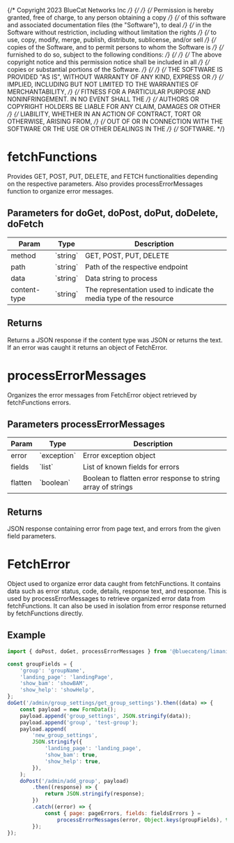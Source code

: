 {/* Copyright 2023 BlueCat Networks Inc */}
{/*  */}
{/* Permission is hereby granted, free of charge, to any person obtaining a copy */}
{/* of this software and associated documentation files (the "Software"), to deal */}
{/* in the Software without restriction, including without limitation the rights */}
{/* to use, copy, modify, merge, publish, distribute, sublicense, and/or sell */}
{/* copies of the Software, and to permit persons to whom the Software is */}
{/* furnished to do so, subject to the following conditions: */}
{/*  */}
{/* The above copyright notice and this permission notice shall be included in all */}
{/* copies or substantial portions of the Software. */}
{/*  */}
{/* THE SOFTWARE IS PROVIDED "AS IS", WITHOUT WARRANTY OF ANY KIND, EXPRESS OR */}
{/* IMPLIED, INCLUDING BUT NOT LIMITED TO THE WARRANTIES OF MERCHANTABILITY, */}
{/* FITNESS FOR A PARTICULAR PURPOSE AND NONINFRINGEMENT. IN NO EVENT SHALL THE */}
{/* AUTHORS OR COPYRIGHT HOLDERS BE LIABLE FOR ANY CLAIM, DAMAGES OR OTHER */}
{/* LIABILITY, WHETHER IN AN ACTION OF CONTRACT, TORT OR OTHERWISE, ARISING FROM, */}
{/* OUT OF OR IN CONNECTION WITH THE SOFTWARE OR THE USE OR OTHER DEALINGS IN THE */}
{/* SOFTWARE. */}

<Meta title='functions/fetchFunctions' />

# fetchFunctions

Provides GET, POST, PUT, DELETE, and FETCH functionalities depending on the respective parameters.
Also provides processErrorMessages function to organize error messages.

## Parameters for doGet, doPost, doPut, doDelete, doFetch

<table>
    <thead>
        <tr>
            <th>Param</th>
            <th>Type</th>
            <th>Description</th>
        </tr>
    </thead>
    <tbody>
        <tr>
            <td>method</td>
            <td>`string`</td>
            <td>GET, POST, PUT, DELETE</td>
        </tr>
        <tr>
            <td>path</td>
            <td>`string`</td>
            <td>Path of the respective endpoint</td>
        </tr>
        <tr>
            <td>data</td>
            <td>`string`</td>
            <td>Data string to process</td>
        </tr>
        <tr>
            <td>content-type</td>
            <td>`string`</td>
            <td>
                The representation used to indicate the media type of the
                resource
            </td>
        </tr>
    </tbody>
</table>

## Returns

Returns a JSON response if the content type was JSON or returns the text.
If an error was caught it returns an object of FetchError.

# processErrorMessages

Organizes the error messages from FetchError object retrieved by fetchFunctions errors.

## Parameters processErrorMessages

<table>
    <thead>
        <tr>
            <th>Param</th>
            <th>Type</th>
            <th>Description</th>
        </tr>
    </thead>
    <tbody>
        <tr>
            <td>error</td>
            <td>`exception`</td>
            <td>Error exception object</td>
        </tr>
        <tr>
            <td>fields</td>
            <td>`list`</td>
            <td>List of known fields for errors</td>
        </tr>
        <tr>
            <td>flatten</td>
            <td>`boolean`</td>
            <td>
                Boolean to flatten error response to string array of strings
            </td>
        </tr>
    </tbody>
</table>

## Returns

JSON response containing error from page text, and errors from the given field parameters.

# FetchError

Object used to organize error data caught from fetchFunctions.
It contains data such as error status, code, details, response text, and response.
This is used by processErrorMessages to retrieve organized error data from fetchFunctions.
It can also be used in isolation from error response returned by fetchFunctions directly.

## Example

```js
import { doPost, doGet, processErrorMessages } from '@bluecateng/limani';

const groupFields = {
    'group': 'groupName',
    'landing_page': 'landingPage',
    'show_bam': 'showBAM',
    'show_help': 'showHelp',
};
doGet('/admin/group_settings/get_group_settings').then((data) => {
    const payload = new FormData();
    payload.append('group_settings', JSON.stringify(data));
    payload.append('group', 'test-group');
    payload.append(
        'new_group_settings',
        JSON.stringify({
            'landing_page': 'landing_page',
            'show_bam': true,
            'show_help': true,
        }),
    );
    doPost('/admin/add_group', payload)
        .then((response) => {
            return JSON.stringify(response);
        })
        .catch((error) => {
            const { page: pageErrors, fields: fieldsErrors } =
                processErrorMessages(error, Object.keys(groupFields), true);
        });
});
```

